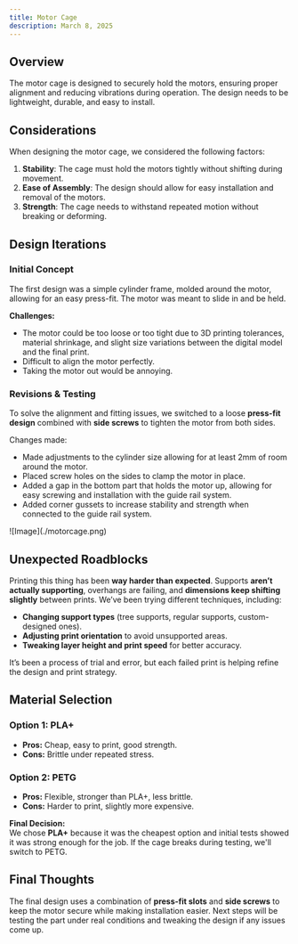 ```yaml
---
title: Motor Cage
description: March 8, 2025
---
```


## Overview

The motor cage is designed to securely hold the motors, ensuring proper alignment and reducing vibrations during operation. The design needs to be lightweight, durable, and easy to install.

## Considerations

When designing the motor cage, we considered the following factors:  

1. **Stability**: The cage must hold the motors tightly without shifting during movement.  
2. **Ease of Assembly**: The design should allow for easy installation and removal of the motors.  
3. **Strength**: The cage needs to withstand repeated motion without breaking or deforming.  

## Design Iterations  

### **Initial Concept**  
The first design was a simple cylinder frame, molded around the motor, allowing for an easy press-fit. The motor was meant to slide in and be held.  

**Challenges:**  
- The motor could be too loose or too tight due to 3D printing tolerances, material shrinkage, and slight size variations between the digital model and the final print.
- Difficult to align the motor perfectly.  
- Taking the motor out would be annoying.  

### **Revisions & Testing**  
To solve the alignment and fitting issues, we switched to a loose **press-fit design** combined with **side screws** to tighten the motor from both sides.  

Changes made:  
- Made adjustments to the cylinder size allowing for at least 2mm of room around the motor.  
- Placed screw holes on the sides to clamp the motor in place.  
- Added a gap in the bottom part that holds the motor up, allowing for easy screwing and installation with the guide rail system.  
- Added corner gussets to increase stability and strength when connected to the guide rail system.

<div className= "h-80 *:m-0 *:h-[100%] *:object-contain">![Image](./motorcage.png)</div>

## Unexpected Roadblocks  

Printing this thing has been **way harder than expected**. Supports **aren’t actually supporting**, overhangs are failing, and **dimensions keep shifting slightly** between prints. We’ve been trying different techniques, including:  

- **Changing support types** (tree supports, regular supports, custom-designed ones).  
- **Adjusting print orientation** to avoid unsupported areas.  
- **Tweaking layer height and print speed** for better accuracy.  

It’s been a process of trial and error, but each failed print is helping refine the design and print strategy.  

## Material Selection  

### **Option 1: PLA+**  
- **Pros:** Cheap, easy to print, good strength.  
- **Cons:** Brittle under repeated stress.  

### **Option 2: PETG**  
- **Pros:** Flexible, stronger than PLA+, less brittle.  
- **Cons:** Harder to print, slightly more expensive.  

**Final Decision:**  
We chose **PLA+** because it was the cheapest option and initial tests showed it was strong enough for the job. If the cage breaks during testing, we'll switch to PETG.  

## Final Thoughts  
The final design uses a combination of **press-fit slots** and **side screws** to keep the motor secure while making installation easier. Next steps will be testing the part under real conditions and tweaking the design if any issues come up.